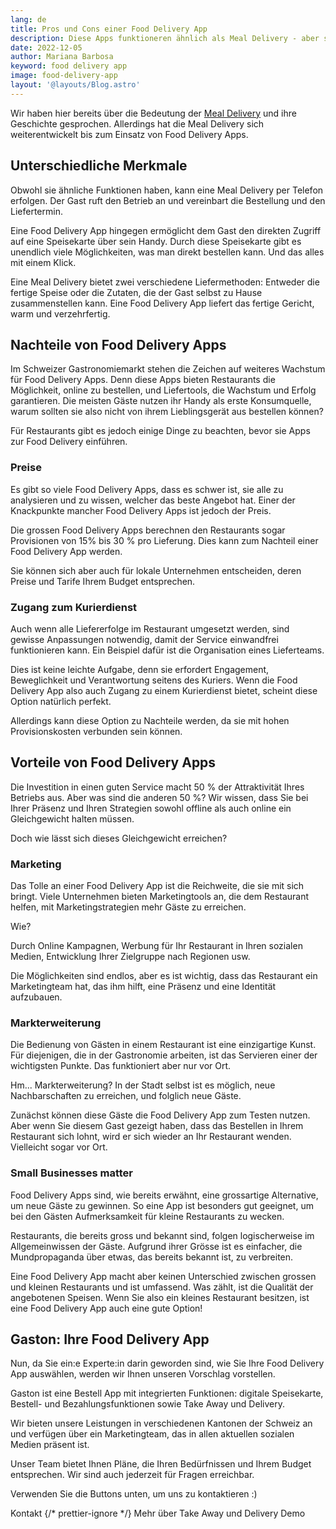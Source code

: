 ```yaml
---
lang: de
title: Pros und Cons einer Food Delivery App
description: Diese Apps funktioneren ähnlich als Meal Delivery - aber sie haben dennoch unterschiedliche Merkmale. Deshalb wollen wir hier die wichtigsten Merkmale einer Food Delivery App hervorheben. Und vor allem, ihre Nach- und Vorteile beschreiben.
date: 2022-12-05
author: Mariana Barbosa
keyword: food delivery app
image: food-delivery-app
layout: '@layouts/Blog.astro'
---
```

 

Wir haben hier bereits über die Bedeutung der [Meal Delivery](de/blog/meal-delivery/) und ihre Geschichte gesprochen. Allerdings hat die Meal Delivery sich weiterentwickelt bis zum Einsatz von Food Delivery Apps. 

## Unterschiedliche Merkmale

Obwohl sie ähnliche Funktionen haben, kann eine Meal Delivery per Telefon erfolgen. Der Gast ruft den Betrieb an und vereinbart die Bestellung und den Liefertermin. 

Eine Food Delivery App hingegen ermöglicht dem Gast den direkten Zugriff auf eine Speisekarte über sein Handy. Durch diese Speisekarte gibt es unendlich viele Möglichkeiten, was man direkt bestellen kann. Und das alles mit einem Klick.

Eine Meal Delivery bietet zwei verschiedene Liefermethoden: Entweder die fertige Speise oder die Zutaten, die der Gast selbst zu Hause zusammenstellen kann. Eine Food Delivery App liefert das fertige Gericht, warm und verzehrfertig.

## Nachteile von Food Delivery Apps

Im Schweizer Gastronomiemarkt stehen die Zeichen auf weiteres Wachstum für Food Delivery Apps. Denn diese Apps bieten Restaurants die Möglichkeit, online zu bestellen, und Liefertools, die Wachstum und Erfolg garantieren. Die meisten Gäste nutzen ihr Handy als erste Konsumquelle, warum sollten sie also nicht von ihrem Lieblingsgerät aus bestellen können?

Für Restaurants gibt es jedoch einige Dinge zu beachten, bevor sie Apps zur Food Delivery einführen.

### Preise

Es gibt so viele Food Delivery Apps, dass es schwer ist, sie alle zu analysieren und zu wissen, welcher das beste Angebot hat. Einer der Knackpunkte mancher Food Delivery Apps ist jedoch der Preis. 

Die grossen Food Delivery Apps berechnen den Restaurants sogar Provisionen von 15% bis 30 % pro Lieferung. Dies kann zum Nachteil einer Food Delivery App werden. 

Sie können sich aber auch für lokale Unternehmen entscheiden, deren Preise und Tarife Ihrem Budget entsprechen.

### Zugang zum Kurierdienst

Auch wenn alle Liefererfolge im Restaurant umgesetzt werden, sind gewisse Anpassungen notwendig, damit der Service einwandfrei funktionieren kann. Ein Beispiel dafür ist die Organisation eines Lieferteams.

Dies ist keine leichte Aufgabe, denn sie erfordert Engagement, Beweglichkeit und Verantwortung seitens des Kuriers. Wenn die Food Delivery App also auch Zugang zu einem Kurierdienst bietet, scheint diese Option natürlich perfekt.

Allerdings kann diese Option zu Nachteile werden, da sie mit hohen Provisionskosten verbunden sein können.

## Vorteile von Food Delivery Apps

Die Investition in einen guten Service macht 50 % der Attraktivität Ihres Betriebs aus. Aber was sind die anderen 50 %? Wir wissen, dass Sie bei Ihrer Präsenz und Ihren Strategien sowohl offline als auch online ein Gleichgewicht halten müssen. 

Doch wie lässt sich dieses Gleichgewicht erreichen?

### Marketing

Das Tolle an einer Food Delivery App ist die Reichweite, die sie mit sich bringt. Viele Unternehmen bieten Marketingtools an, die dem Restaurant helfen, mit Marketingstrategien mehr Gäste zu erreichen.

Wie? 

Durch Online Kampagnen, Werbung für Ihr Restaurant in Ihren sozialen Medien, Entwicklung Ihrer Zielgruppe nach Regionen usw.

Die Möglichkeiten sind endlos, aber es ist wichtig, dass das Restaurant ein Marketingteam hat, das ihm hilft, eine Präsenz und eine Identität aufzubauen.

### Markterweiterung

Die Bedienung von Gästen in einem Restaurant ist eine einzigartige Kunst. Für diejenigen, die in der Gastronomie arbeiten, ist das Servieren einer der wichtigsten Punkte. Das funktioniert aber nur vor Ort. 

Hm... Markterweiterung? In der Stadt selbst ist es möglich, neue Nachbarschaften zu erreichen, und folglich neue Gäste. 

Zunächst können diese Gäste die Food Delivery App zum Testen nutzen. Aber wenn Sie diesem Gast gezeigt haben, dass das Bestellen in Ihrem Restaurant sich lohnt, wird er sich wieder an Ihr Restaurant wenden. Vielleicht sogar vor Ort.

### Small Businesses matter

Food Delivery Apps sind, wie bereits erwähnt, eine grossartige Alternative, um neue Gäste zu gewinnen. So eine App ist besonders gut geeignet, um bei den Gästen Aufmerksamkeit für kleine Restaurants zu wecken. 

Restaurants, die bereits gross und bekannt sind, folgen logischerweise im Allgemeinwissen der Gäste. Aufgrund ihrer Grösse ist es einfacher, die Mundpropaganda über etwas, das bereits bekannt ist, zu verbreiten.

Eine Food Delivery App macht aber keinen Unterschied zwischen grossen und kleinen Restaurants und ist umfassend. Was zählt, ist die Qualität der angebotenen Speisen. Wenn Sie also ein kleines Restaurant besitzen, ist eine Food Delivery App auch eine gute Option!

## Gaston: Ihre Food Delivery App

Nun, da Sie ein:e Experte:in darin geworden sind, wie Sie Ihre Food Delivery App auswählen, werden wir Ihnen unseren Vorschlag vorstellen.

Gaston ist eine Bestell App mit integrierten Funktionen: digitale Speisekarte, Bestell- und Bezahlungsfunktionen sowie Take Away und Delivery.

Wir bieten unsere Leistungen in verschiedenen Kantonen der Schweiz an und verfügen über ein Marketingteam, das in allen aktuellen sozialen Medien präsent ist.

Unser Team bietet Ihnen Pläne, die Ihren Bedürfnissen und Ihrem Budget entsprechen. Wir sind auch jederzeit für Fragen erreichbar.

Verwenden Sie die Buttons unten, um uns zu kontaktieren :)

<ButtonList>
  <ButtonLink href="/de/kontakt/">Kontakt</ButtonLink>
  {/* prettier-ignore */}
  <ButtonLink href="/de/takeaway-delivery/">Mehr über Take Away und Delivery</ButtonLink>
  <ButtonLink href="/de/demo/">Demo</ButtonLink>
</ButtonList>